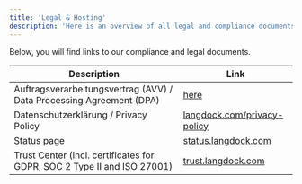 ```yaml
---
title: 'Legal & Hosting'
description: 'Here is an overview of all legal and compliance documents. If there are any questions, please reach out to justus@langdock.com.'
---
```


Below, you will find links to our compliance and legal documents.

| Description                                        | Link                                                                                                  |
|----------------------------------------------------|-------------------------------------------------------------------------------------------------------|
| Auftragsverarbeitungsvertrag (AVV) / Data Processing Agreement (DPA) | [here](https://docs.google.com/document/d/1YQCf2pvA6VE6k9W6OUuwNckIw0THwpZ1XgdR8a2g3M4)                |
| Datenschutzerklärung / Privacy Policy              | [langdock.com/privacy-policy](https://www.langdock.com/de/privacy-policy)                                          |
| Status page                                        | [status.langdock.com](https://status.langdock.com/)                                                           |
| Trust Center (incl. certificates for GDPR, SOC 2 Type II and ISO 27001)                                      | [trust.langdock.com](https://trust.langdock.com/)      |